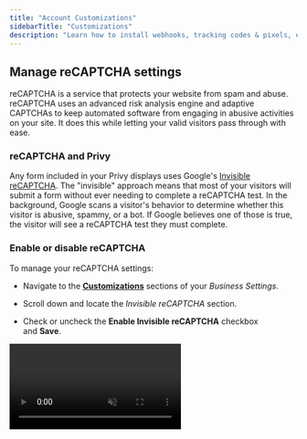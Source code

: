 ```yaml
---
title: "Account Customizations"
sidebarTitle: "Customizations"
description: "Learn how to install webhooks, tracking codes & pixels, enable Google Analytics, and manage reCAPTCHA settings in Privy."
---
```


## Manage reCAPTCHA settings

reCAPTCHA is a service that protects your website from spam and abuse. reCAPTCHA uses an advanced risk analysis engine and adaptive CAPTCHAs to keep automated software from engaging in abusive activities on your site. It does this while letting your valid visitors pass through with ease. 

### reCAPTCHA and Privy

Any form included in your Privy displays uses Google's [Invisible reCAPTCHA](https://developers.google.com/recaptcha/docs/versions). The "invisible" approach means that most of your visitors will submit a form without ever needing to complete a reCAPTCHA test. In the background, Google scans a visitor's behavior to determine whether this visitor is abusive, spammy, or a bot. If Google believes one of those is true, the visitor will see a reCAPTCHA test they must complete. 

### Enable or disable reCAPTCHA

To manage your reCAPTCHA settings:

* Navigate to the [**Customizations**](https://dashboard.privy.com/settings/customizations) sections of your *Business Settings*. 

* Scroll down and locate the *Invisible reCAPTCHA* section. 

* Check or uncheck the **Enable Invisible reCAPTCHA** checkbox and **Save**. 

<video autoPlay muted loop playsInline className="recaptcha-settings" src="/images/business-settings/enable-recaptcha.mp4" />

If reCAPTCHA is disabled via your account settings, Privy effectively vouches for your registration process and will attempt to waive all reCAPTCHA requirements. However, if behavioral analysis suspects that a user may be a bot or that spam activities are taking place, reCAPTCHA can still fire in the background. This aspect of reCAPTCHA cannot be disabled as it is currently one of the best ways to protect Privy merchants from suspicious or abusive activity.

## Enable Google Analytics

To enable the Google Analytics integration in your account:

* Navigate to the [**Customizations**](https://dashboard.privy.com/settings/customizations) sections of your *Business Settings*. 

* Scroll down until you reach the *Other Customizations* section. 

* Enable the **Enable Google Analytics** setting and **Save**.

<Note>
  **Note:** To use this feature, you must already have Google Analytics installed on your website, and it must be a Universal Analytics property. The installation cannot be done via Google Tag Manager. If you have any questions about installing Google Analytics, please visit [Google Analytics Support](https://support.google.com/analytics/answer/1008080). 
</Note>

<video autoPlay muted loop playsInline className="ga-enable" src="/images/business-settings/enable-ga.mp4" />

<Icon icon="circle-question" /> **I didn't need to sign in?**

Correct. Instead, Privy automatically detects the Google Analytics trackers on the pages that also include your Privy Convert displays. Whenever a Privy event is triggered, it will be fired for all of the detected Google Analytics trackers. For example, if you have trackers with tracking IDs of "UA-XXXXXXXX-1" and "UA-XXXXXXXX-2" installed on a page, Privy events will be fired for both.



### What information is available?

Once the integration is enabled, the following events will be available in Google Analytics: 

* Viewed displays (event action "viewed-campaign")

* New signups for a display (event action "new-signup") 

If you would like to customize the events or data beyond these default options, you will need to install a custom tracking code manually. 



## Install tracking codes & pixels

Privy supports a wide range of third-party tracking codes and pixels, including those from Google Analytics, Google Adwords, and Facebook Ads. These snippets from external tools work similarly to the Privy code. Once installed on your site, the tracking code or pixel detects site visits. This data becomes the basis for better understanding and addressing your customer behaviors. 

### Install your snippet

To install your third-party tracking code or pixel: 

* Navigate to the [**Customizations**](https://dashboard.privy.com/settings/customizations) sections of your *Business Settings*. 

* Paste your snippet into the appropriate field. A snippet placed in the *Tracking Pixels* section runs on all pages where a display is shown, while a snippet placed in the *Conversion Pixels* section runs on all pages where a user signs up for a display.

* Once you’ve added your snippet, select the **Save Changes** option at the bottom of the page. 

<img height="200" src="/images/business-settings/install-snippet.gif" />

### Customize your snippet

Personalization variables can be added to your snippets by selecting the **Add personalization variable** dropdown menu. These variables allow you to send additional data to compatible systems by populating the variable with the related information when the code or pixel fires. 

Customization of third-party codes and pixels is only recommended for advanced users. Changes to these snippets can easily prevent them from functioning correctly. The personalization variables use the open-source [Liquid template language](https://shopify.github.io/liquid/). 

<Warning>
  **Warning**: Contact data referenced in custom conversion JavaScript (JS) via variables is only available when collected (e.g., Form submission). Data collected from prior signups or imports will not be available. Additionally, variables are not supported for tracking JS snippets.
</Warning>

<img height="200" src="/images/business-settings/customize-snippet.png" />

## Install a Facebook event code

To track contacts that visit your site from a Facebook ad and then sign up via a Privy form, you can install a [Facebook event code](https://www.facebook.com/business/help/952192354843755?id=1205376682832142) on the pages that include your Privy Convert displays. The code will allow you to track these "leads" in your Facebook Ads account.

<Note>
  **Note:** To use Facebook event codes, you must have installed the Facebook Ads tracking pixel. Information on installing third-party pixels is available in the section above.
</Note>

### Copy the event code

To start triggering and tracking these events, you will need to copy this code:

```
<script>

fbq('track', 'Lead');

</script>
```

### Install the event code

To install the event code:

* Navigate to the [**Customizations**](https://dashboard.privy.com/settings/customizations) sections of your *Business Settings*. 

* Paste the copied event code into the **Conversion Pixels** area.  

* Select the **Save Changes** option at the bottom of the page.

<video autoPlay muted loop playsInline className="fb-event-code" src="/images/business-settings/install-fb-event-code.mp4" />

<Note>
  **Note:** Privy will now fire the pixel after every new form submission. After around 24 hours, you should begin to see lead counts increment in Facebook ads. 
</Note>

## Install custom webhooks

If you're a developer, you can configure webhooks to send from Privy to an external system for signup and order events. 

To add, edit, or remove webhooks:

* Click on your Business Name in the upper right and select **Integrations** from the dropdown menu.

* Navigate to the [Webhooks](https://dashboard.privy.com/settings/webhooks) page under Integrations.

### Examples

Here is an example webhook payload for a signup event: 

```
{
    "id": 999999,

    "email": "test@example.com",

    "first_name": "Test",

    "last_name": "User",

    "custom_fields": null,

    "created_at": null,

    "updated_at": null,

    "display": {
        "id": 1,
        "title": "Newsletter signup"
    }
} 
```

If the signup has custom fields, the custom\_fields will appear as a (single-level) nested object:

```
{

    "id": 999999,

    "email": "test@example.com",

    "first_name": "Test",

    "last_name": "User",

    "custom_fields": {

        "favorite_color": "blue"

     },

    "created_at": null,

    "updated_at": null,

    "display": {

        "id": 1,

        "title": "Newsletter signup"
    }
}
```

### Endpoint requirements

Your webhook endpoint must be a publicly accessible URL that resolves to an IP address in one of the public ranges. For example, you cannot use any URL that resolves to 127.0.0.1 or equivalent.

We recommend using HTTP basic authentication to add a layer of security to your webhook endpoint (e.g., [https://name:password@example.com/post](https://name:password@example.com/post) ). 

Your server will need to reply with an HTTP 200 response to let you know you've received the webhook. If it does not respond with an HTTP 200, Privy will not return the server's HTTP response code or response body to you for inspection.
